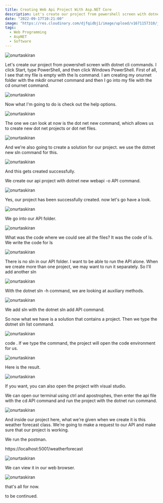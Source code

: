 ```yaml
---
title: Creating Web Api Project With Asp.NET Core
description: Let's create our project from powershell screen with dotnet cli commands. I click Start, type PowerShell, and then click Windows PowerShell.
date: "2022-09-17T10:21:00"
image: "https://res.cloudinary.com/djfqidbj1/image/upload/v1671157310/jek4j6etb7ds4imcnqu3.jpg"
tags:
  - Web Programming
  - AspNET
  - Software
---
```


<img className="w-full rounded-xl" src="https://res.cloudinary.com/djfqidbj1/image/upload/v1671157310/jek4j6etb7ds4imcnqu3.jpg" alt="onurtaskiran" />

Let's create our project from powershell screen with dotnet cli commands. I click Start, type PowerShell, and then click Windows PowerShell. First of all, I see that my file is empty with the ls command. I am creating my onurnet folder with the mkdir onurnet command and then I go into my file with the cd onurnet command. 

 <img className="w-full " src="https://res.cloudinary.com/djfqidbj1/image/upload/v1704647209/bv8iirt44vkvyzbezgmd.jpg" alt="onurtaskiran" />

Now what I'm going to do is check out the help options.

<img className="w-full " src="https://res.cloudinary.com/djfqidbj1/image/upload/v1704647209/jsfrxvqiu1d0qbftarkv.jpg" alt="onurtaskiran" />

The one we can look at now is the dot net new command, which allows us to create new dot net projects or dot net files.

<img className="w-full " src="https://res.cloudinary.com/djfqidbj1/image/upload/v1704647209/k2qrjbv9r8nwxyax7gdh.jpg" alt="onurtaskiran" />

And we're also going to create a solution for our project. we use the dotnet new sln command for this.

<img className="w-full " src="https://res.cloudinary.com/djfqidbj1/image/upload/v1704647205/csfjxevsdjne6j6csllm.jpg" alt="onurtaskiran" />

And this gets created successfully.

We create our api project with dotnet new webapi -o API command.

<img className="w-full " src="https://res.cloudinary.com/djfqidbj1/image/upload/v1704647207/pvs2ogucqpwcnlyibvyz.jpg" alt="onurtaskiran" />

Yes, our project has been successfully created. now let's go have a look.

<img className="w-full " src="https://res.cloudinary.com/djfqidbj1/image/upload/v1704647206/hqbvxzne0gbotwsg4rog.jpg" alt="onurtaskiran" />

We go into our API folder.

<img className="w-full " src="https://res.cloudinary.com/djfqidbj1/image/upload/v1704647207/bbyknvlsccgot6c5cbbw.jpg" alt="onurtaskiran" />

What was the code where we could see all the files? It was the code of ls. We write the code for ls

<img className="w-full " src="https://res.cloudinary.com/djfqidbj1/image/upload/v1704647206/xiqdbckwpn1xhrvp8qwh.jpg" alt="onurtaskiran" />

There is no sln in our API folder. I want to be able to run the API alone. When we create more than one project, we may want to run it separately. So I'll add another sln

<img className="w-full " src="https://res.cloudinary.com/djfqidbj1/image/upload/v1704647207/iqekeqb7cs2cedm88sif.jpg" alt="onurtaskiran" />

With the dotnet sln -h command, we are looking at auxiliary methods.

<img className="w-full " src="https://res.cloudinary.com/djfqidbj1/image/upload/v1704647206/k1c7tbqyw28pnidzm27y.jpg" alt="onurtaskiran" />

We add sln with the dotnet sln add API command.

So now what we have is a solution that contains a project. Then we type the dotnet sln list command.

<img className="w-full " src="https://res.cloudinary.com/djfqidbj1/image/upload/v1704647205/wft4y2mugr3orodrcr1h.jpg" alt="onurtaskiran" />

code . If we type the command, the project will open the code environment for us.

<img className="w-full " src="https://res.cloudinary.com/djfqidbj1/image/upload/v1704647205/yk3d19e8uejdpisodmjg.jpg" alt="onurtaskiran" />

 Here is the result.

<img className="w-full " src="https://res.cloudinary.com/djfqidbj1/image/upload/v1704647207/tzxcnxs0nomgcgwoxhde.jpg" alt="onurtaskiran" />

If you want, you can also open the project with visual studio.

We can open our terminal using ctrl and apostrophes, then enter the api file with the cd API command and run the project with the dotnet run command.

<img className="w-full " src="https://res.cloudinary.com/djfqidbj1/image/upload/v1704647208/kw98znsulvuodvanpp3g.jpg" alt="onurtaskiran" />

And inside our project here, what we're given when we create it is this weather forecast class. We're going to make a request to our API and make sure that our project is working.

We run the postman.

https://localhost:5001/weatherforecast

<img className="w-full " src="https://res.cloudinary.com/djfqidbj1/image/upload/v1704647208/dzublek6cvqu3tgowr0k.jpg" alt="onurtaskiran" />

We can view it in our web browser.

<img className="w-full " src="https://res.cloudinary.com/djfqidbj1/image/upload/v1704647208/t7qmqx2sbq0n4p3zf8at.jpg" alt="onurtaskiran" />

that's all for now.

to be continued.

